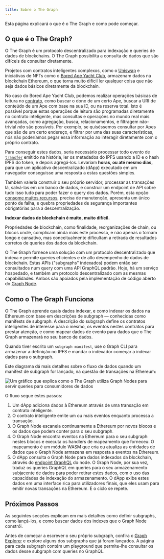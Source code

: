 ```yaml
---
title: Sobre o The Graph
---
```


Esta página explicará o que é o The Graph e como pode começar.

## O que é o The Graph?

O The Graph é um protocolo descentralizado para indexação e queries de dados de blockchains. O The Graph possibilita a consulta de dados que são difíceis de consultar diretamente.

Projetos com contratos inteligentes complexos, como o [Uniswap](https://uniswap.org/) e iniciativas de NFTs como o [Bored Ape Yacht Club](https://boredapeyachtclub.com/), armazenam dados na blockchain Ethereum, o que torna muito difícil ler qualquer coisa que não seja dados básicos diretamente da blockchain.

No caso do Bored Ape Yacht Club, podemos realizar operações básicas de leitura no [contrato](https://etherscan.io/address/0xbc4ca0eda7647a8ab7c2061c2e118a18a936f13d#code), como buscar o dono de um certo Ape, buscar a URI de conteúdo de um Ape com base na sua ID, ou na reserva total. Isto é possível porque estas operações de leitura são programadas diretamente no contrato inteligente, mas consultas e operações no mundo real mais avançadas, como agregação, busca, relacionamentos, e filtragem não-trivial _não_ são possíveis. Por exemplo, se quiséssemos consultar por Apes que são de um certo endereço, e filtrar por uma das suas características, nós não poderíamos pegar essa informação ao interagir diretamente com o próprio contrato.

Para conseguir estes dados, seria necessário processar todo evento de [`transfer`](https://etherscan.io/address/0xbc4ca0eda7647a8ab7c2061c2e118a18a936f13d#code#L1746) emitido na história, ler os metadados do IPFS usando a ID e o hash IPFS do token, e depois agregá-los. Levariam **horas, ou até mesmo dias,** para que um aplicativo descentralizado (dApp) executado em um navegador conseguisse uma resposta a estas questões simples.

Também valeria construir o seu próprio servidor, processar as transações lá, salvá-las em um banco de dados, e construir um endpoint de API sobre tudo isso tudo para poder fazer o query dos dados. Porém, esta opção [consome muitos recursos](/network/benefits/), precisa de manutenção, apresenta um único ponto de falha, e quebra propriedades de segurança importantes obrigatórias para a descentralização.

**Indexar dados de blockchain é muito, muito difícil.**

Propriedades de blockchain, como finalidade, reorganizações de chain, ou blocos uncle, complicam ainda mais este processo, e não apenas o tornam longo e cansativo, mas conceitualmente dificultam a retirada de resultados corretos de queries dos dados da blockchain.

O The Graph fornece uma solução com um protocolo descentralizado que indexa e permite queries eficientes e de alto desempenho de dados de blockchain. Estas APIs ("subgraphs" indexados) podem então ser consultados num query com uma API GraphQL padrão. Hoje, há um serviço hospedado, e também um protocolo descentralizado com as mesmas capabilidades. Ambos são apoiados pela implementação de código aberto do [Graph Node](https://github.com/graphprotocol/graph-node).

## Como o The Graph Funciona

O The Graph aprende quais dados indexar, e como indexar os dados na Ethereum com base em descrições de subgraph — conhecidas como manifests de subgraph. A descrição do subgraph define os contratos inteligentes de interesse para o mesmo, os eventos nestes contratos para prestar atenção, e como mapear dados de evento para dados que o The Graph armazenará no seu banco de dados.

Quando tiver escrito um `subgraph manifest`, use o Graph CLI para armazenar a definição no IPFS e mandar o indexador começar a indexar dados para o subgraph.

Este diagrama dá mais detalhes sobre o fluxo de dados quando um manifest de subgraph for lançado, na questão de transações na Ethereum:

![Um gráfico que explica como o The Graph utiliza Graph Nodes para servir queries para consumidores de dados](/img/graph-dataflow.png)

O fluxo segue estes passos:

1. Um dApp adiciona dados à Ethereum através de uma transação em contrato inteligente.
2. O contrato inteligente emite um ou mais eventos enquanto processa a transação.
3. O Graph Node escaneia continuamente a Ethereum por novos blocos e os dados que podem conter para o seu subgraph.
4. O Graph Node encontra eventos na Ethereum para o seu subgraph nestes blocos e executa os handlers de mapeamento que forneceu. O mapeamento é um módulo WASM que cria ou atualiza as entidades de dados que o Graph Node armazena em resposta a eventos na Ethereum.
5. O dApp consulta o Graph Node para dados indexados da blockchain, através do [endpoint GraphQL](https://graphql.org/learn/) do node. O Graph Node, por sua vez, traduz os queries GraphQL em queries para o seu armazenamento subjacente de dados para poder retirar estes dados, com o uso das capacidades de indexação do armazenamento. O dApp exibe estes dados em uma interface rica para utilizadores finais, que eles usam para emitir novas transações na Ethereum. E o ciclo se repete.

## Próximos Passos

As seguintes secções explicam em mais detalhes como definir subgraphs, como lançá-los, e como buscar dados dos indexes que o Graph Node constrói.

Antes de começar a escrever o seu próprio subgraph, confira o [Graph Explorer](https://thegraph.com/explorer) e explore alguns dos subgraphs que já foram lançados. A página para cada subgraph contém um playground que permite-lhe consultar os dados desse subgraph com queries no GraphQL.
